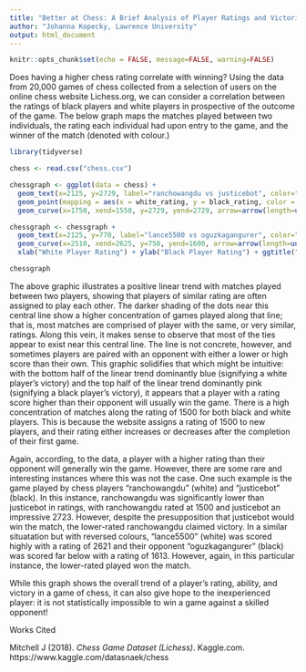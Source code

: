 ---
title: "Better at Chess: A Brief Analysis of Player Ratings and Victories in Online Chess"
author: "Johanna Kopecky, Lawrence University"
output: html_document
---

```{r setup, include=FALSE}
knitr::opts_chunk$set(echo = FALSE, message=FALSE, warning=FALSE)
```

Does having a higher chess rating correlate with winning? Using the data from 20,000 games of chess collected from a selection of users on the online chess website Lichess.org, we can consider a correlation between the ratings of black players and white players in prospective of the outcome of the game. The below graph maps the matches played between two individuals, the rating each individual had upon entry to the game, and the winner of the match (denoted with colour.)


```{r}
library(tidyverse)

chess <- read.csv("chess.csv")

chessgraph <- ggplot(data = chess) + 
  geom_text(x=2125, y=2729, label="ranchowangdu vs justicebot", color="black") + 
  geom_point(mapping = aes(x = white_rating, y = black_rating, color = winner), alpha = 1/5) +
  geom_curve(x=1750, xend=1550, y=2729, yend=2729, arrow=arrow(length=unit(0.3, "cm")), curvature=0)

chessgraph <- chessgraph +
  geom_text(x=2125, y=770, label="lance5500 vs oguzkagangurer", color="black") +
  geom_curve(x=2510, xend=2625, y=750, yend=1600, arrow=arrow(length=unit(0.3, "cm")), curvature=0.5) +
  xlab("White Player Rating") + ylab("Black Player Rating") + ggtitle("Player Ratings With Victories")
```

```{r, fig.height=4, fig.width=7}
chessgraph
```

The above graphic illustrates a positive linear trend with matches played between two players, showing that players of similar rating are often assigned to play each other. The darker shading of the dots near this central line show a higher concentration of games played along that line; that is, most matches are comprised of player with the same, or very similar, ratings. Along this vein, it makes sense to observe that most of the ties appear to exist near this central line. The line is not concrete, however, and sometimes players are paired with an opponent with either a lower or high score than their own. This graphic solidifies that which might be intuitive: with the bottom half of the linear trend dominantly blue (signifying a white player's victory) and the top half of the linear trend dominantly pink (signifying a black player's victory), it appears that a player with a rating score higher than their opponent will usually win the game. There is a high concentration of matches along the rating of 1500 for both black and white players. This is because the website assigns a rating of 1500 to new players, and their rating either increases or decreases after the completion of their first game.

Again, according, to the data, a player with a higher rating than their opponent will generally win the game. However, there are some rare and interesting instances where this was not the case. One such example is the game played by chess players "ranchowangdu" (white) and "justicebot" (black). In this instance, ranchowangdu was significantly lower than justicebot in ratings, with ranchowangdu rated at 1500 and justicebot an impressive 2723. However, despite the presupposition that justicebot would win the match, the lower-rated ranchowangdu claimed victory. In a similar situatation but with reversed colours, "lance5500" (white) was scored highly with a rating of 2621 and their opponent "oguzkagangurer" (black) was scored far below with a rating of 1613. However, again, in this particular instance, the lower-rated played won the match.

While this graph shows the overall trend of a player's rating, ability, and victory in a game of chess, it can also give hope to the inexperienced player: it is not statistically impossible to win a game against a skilled opponent!


Works Cited

Mitchell J (2018). *Chess Game Dataset (Lichess)*. Kaggle.com. https://www.kaggle.com/datasnaek/chess 


